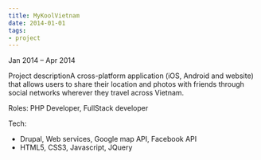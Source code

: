 ```yaml
---
title: MyKoolVietnam
date: 2014-01-01
tags:
- project
---
```


Jan 2014 – Apr 2014

Project descriptionA cross-platform application (iOS, Android and website) that allows users to share their location and photos with friends through social networks wherever they travel across Vietnam.

Roles: PHP Developer, FullStack developer

Tech:
- Drupal, Web services, Google map API, Facebook API
- HTML5, CSS3, Javascript, JQuery
